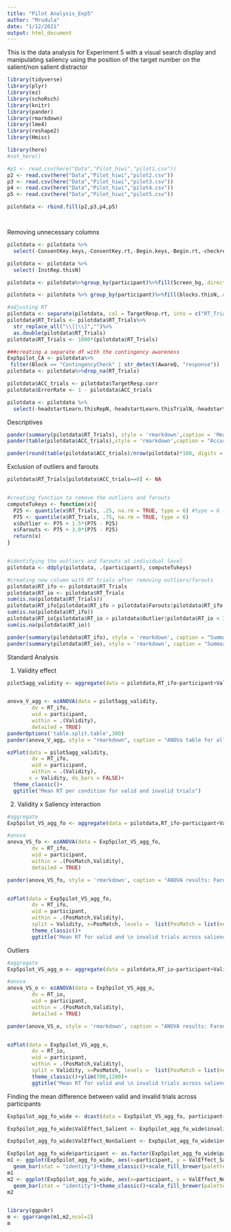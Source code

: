```yaml
---
title: "Pilot Analysis_Exp5"
author: "Mrudula"
date: "1/12/2021"
output: html_document
---
```


This is the data analysis  for Experiment 5 with a visual search display and manipulating saliency using the position of the target number on the salient/non salient distractor

```r
library(tidyverse)
library(plyr)
library(ez)
library(schoRsch)
library(knitr)
library(pander)
library(rmarkdown)
library(lme4)
library(reshape2)
library(Hmisc)

library(here)
#set_here()

#p1 <- read.csv(here("Data","Pilot_hiwi","pilot1.csv"))
p2 <- read.csv(here("Data","Pilot_hiwi","pilot2.csv"))
p3 <- read.csv(here("Data","Pilot_hiwi","pilot3.csv"))
p4 <- read.csv(here("Data","Pilot_hiwi","pilot4.csv"))
p5 <- read.csv(here("Data","Pilot_hiwi","pilot5.csv"))

pilotdata <- rbind.fill(p2,p3,p4,p5)




```

Removing unnecessary columns 

```r
pilotdata <- pilotdata %>%
  select(-ConsentKey.keys,-ConsentKey.rt,-Begin.keys,-Begin.rt,-checkresp.corr,-checkresp.keys,-checkresp.rt,-Attention.thisRepN,-Attention.thisTrialN,-Attention.thisN,-Attention.thisIndex,-Attention.ran,-AttnQuestion,-AttnAnswer,-NextStep.keys,-NextStep.rt,-InstRep.ran,-InstRep.thisTrialN,-InstRep.thisRepN,-InstRep.thisIndex,-PracProceed.keys,-PracProceed.rt,-Prac_loop.thisRepN,-Prac_loop.thisTrialN,-Prac_loop.thisN,-Prac_loop.thisIndex,-Prac_loop.ran,-Exp_proceed.keys,-Exp_proceed.rt,-PracRepeat.ran,-PracRepeat.thisRepN,-PracRepeat.thisN,-PracRepeat.thisIndex,-PracRepeat.thisTrialN,-brkContinue.keys,-PauseResp.keys,-PauseResp.rt,-blocks.thisRepN,-blocks.thisTrialN,-blocks.thisIndex,-blocks.ran,-CA_Proceed.keys,-CA_Proceed.rt)

pilotdata <- pilotdata %>%
  select(-InstRep.thisN)

pilotdata <- pilotdata%>%group_by(participant)%>%fill(Screen_bg,.direction = "down")

pilotdata <- pilotdata %>% group_by(participant)%>%fill(blocks.thisN,.direction = "up")

#adjusting RT
pilotdata <- separate(pilotdata, col = TargetResp.rt, into = c("RT_Trials", "RT_secondary"), sep = ',')
pilotdata$RT_Trials <- pilotdata$RT_Trials%>%
  str_replace_all("\\[|\\]","")%>%
  as.double(pilotdata$RT_Trials)
pilotdata$RT_Trials <- 1000*(pilotdata$RT_Trials)

###creating a separate df with the contingency awareness
Exp5pilot_CA <- pilotdata%>%
 filter(Block == "ContingencyCheck" | str_detect(AwareQ, "response"))
pilotdata <- pilotdata%>%drop_na(RT_Trials)

pilotdata$ACC_trials <- pilotdata$TargetResp.corr
pilotdata$ErrorRate <- 1 - pilotdata$ACC_trials

pilotdata <- pilotdata %>%
  select(-headstartLearn.thisRepN,-headstartLearn.thisTrialN,-headstartLearn.thisIndex,-headstartLearn.thisN,-headstartLearn.ran,-ExpTrials.ran,-ExpTrials.thisIndex,-CA_trials.thisRepN,-CA_trials.thisN,-CA_trials.thisIndex,-CA_trials.thisTrialN,-CA_trials.ran,-AwareQ_loop.thisRepN,-AwareQ_loop.ran,-AwareQ_loop.thisIndex,-AwareQ_loop.thisN,-AwareQ_loop.thisTrialN,-todebrief.keys,-Finalend.keys)

```

Descriptives

```r
pander(summary(pilotdata$RT_Trials), style = 'rmarkdown',caption = 'Mean RT')
pander(table(pilotdata$ACC_trials),style = 'rmarkdown',caption = "Accuracy")

pander(round(table(pilotdata$ACC_trials)/nrow(pilotdata)*100, digits = 3), style = 'rmarkdown', caption = "Percentage of errors")
```
Exclusion of outliers and farouts

```r

pilotdata$RT_Trials[pilotdata$ACC_trials==0] <- NA


#creating function to remove the outliers and farouts
computeTukeys <- function(x){
  P25 <- quantile(x$RT_Trials, .25, na.rm = TRUE, type = 6) #type = 6 -> used in SPSS
  P75 <- quantile(x$RT_Trials, .75, na.rm = TRUE, type = 6)
  x$Outlier <- P75 + 1.5*(P75 - P25)
  x$Farouts <- P75 + 3.0*(P75 - P25)
  return(x)
}


#identifying the outliers and farouts at individual level
pilotdata <- ddply(pilotdata, .(participant), computeTukeys)

#creating new column with RT trials after removing outliers/farouts
pilotdata$RT_ifo <- pilotdata$RT_Trials
pilotdata$RT_io <- pilotdata$RT_Trials
sum(is.na(pilotdata$RT_Trials))
pilotdata$RT_ifo[pilotdata$RT_ifo > pilotdata$Farouts|pilotdata$RT_ifo < 300] <- NA
sum(is.na(pilotdata$RT_ifo))
pilotdata$RT_io[pilotdata$RT_io > pilotdata$Outlier|pilotdata$RT_io < 300] <- NA
sum(is.na(pilotdata$RT_io))

pander(summary(pilotdata$RT_ifo), style = 'rmarkdown', caption = "Summary of RT after removing Farouts")
pander(summary(pilotdata$RT_io), style = 'rmarkdown', caption = "Summary of RT after removing Outliers")

```
Standard Analysis

1. Validity effect 

```r
pilot5agg_validity <- aggregate(data = pilotdata,RT_ifo~participant+Validity,mean)


anova_V_agg <- ezANOVA(data = pilot5agg_validity,
        dv = RT_ifo,
        wid = participant,
        within = .(Validity),
        detailed = TRUE)
panderOptions('table.split.table',300)
pander(anova_V_agg, style = "rmarkdown", caption = "ANOVa table for all trials with validity and condition as factors",split.table = Inf, missing = NA)

ezPlot(data = pilot5agg_validity,
        dv = RT_ifo,
        wid = participant,
        within = .(Validity),
       x = Validity, do_bars = FALSE)+
  theme_classic()+
  ggtitle("Mean RT per condition for valid and invalid trials")
```


2. Validity x Saliency interaction

```r
#aggregate
Exp5pilot_VS_agg_fo <- aggregate(data = pilotdata,RT_ifo~participant+Validity+PosMatch,mean)

#anova
anova_VS_fo <- ezANOVA(data = Exp5pilot_VS_agg_fo,
        dv = RT_ifo,
        wid = participant,
        within = .(PosMatch,Validity),
        detailed = TRUE)

pander(anova_VS_fo, style = 'rmarkdown', caption = "ANOVA results: Farouts excluded for test trials",split.table = "Inf", missing = NA)


ezPlot(data = Exp5pilot_VS_agg_fo,
        dv = RT_ifo,
        wid = participant,
        within = .(PosMatch,Validity),
        split = Validity, x=PosMatch, levels =  list(PosMatch = list(new_order = c('Salient', 'NonSalient'))), do_bars = FALSE)+
        theme_classic()+
        ggtitle("Mean RT for valid and \n invalid trials across saliency")
```
Outliers

```r
#aggregate
Exp5pilot_VS_agg_o <- aggregate(data = pilotdata,RT_io~participant+Validity+PosMatch,mean)

#anova
anova_VS_o <- ezANOVA(data = Exp5pilot_VS_agg_o,
        dv = RT_io,
        wid = participant,
        within = .(PosMatch,Validity),
        detailed = TRUE)

pander(anova_VS_o, style = 'rmarkdown', caption = "ANOVA results: Farouts excluded for test trials",split.table = "Inf", missing = NA)


ezPlot(data = Exp5pilot_VS_agg_o,
        dv = RT_io,
        wid = participant,
        within = .(PosMatch,Validity),
        split = Validity, x=PosMatch, levels =  list(PosMatch = list(new_order = c('Salient', 'NonSalient'))), do_bars = FALSE)+
        theme_classic()+ylim(700,1200)+
        ggtitle("Mean RT for valid and \n invalid trials across saliency")


```
Finding the mean difference between valid and invalid trials across participants

```r
Exp5pilot_agg_fo_wide <- dcast(data = Exp5pilot_VS_agg_fo, participant~Validity+PosMatch, value.var =  "RT_ifo")

Exp5pilot_agg_fo_wide$ValEffect_Salient <- Exp5pilot_agg_fo_wide$invalid_Salient- Exp5pilot_agg_fo_wide$valid_Salient

Exp5pilot_agg_fo_wide$ValEffect_NonSalient <- Exp5pilot_agg_fo_wide$invalid_NonSalient- Exp5pilot_agg_fo_wide$valid_NonSalient

Exp5pilot_agg_fo_wide$participant <- as.factor(Exp5pilot_agg_fo_wide$participant)
m1 <- ggplot(Exp5pilot_agg_fo_wide, aes(x=participant, y = ValEffect_Salient, fill = participant))+
  geom_bar(stat = "identity")+theme_classic()+scale_fill_brewer(palette = "Dark2")
m1
m2 <- ggplot(Exp5pilot_agg_fo_wide, aes(x=participant, y = ValEffect_NonSalient, fill = participant))+
  geom_bar(stat = "identity")+theme_classic()+scale_fill_brewer(palette = "Dark2")
m2


library(ggpubr)
m <- ggarrange(m1,m2,ncol=2)
m
```

